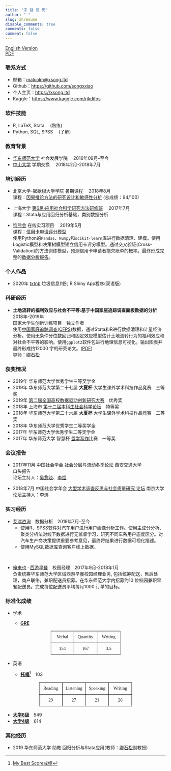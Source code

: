 ```yaml
---
title: "宋 骁 简 历"
author: " "
slug: zhresume
disable_comments: true
comments: false
comment: false
---
```


[English Version](/en/enresume/)  
[PDF](/chnxsong.pdf)

### 联系方式

+ 邮箱：<malcolm@xsong.ltd>
+ Github：<https://github.com/songxxiao>
+ 个人主页：<https://xsong.ltd>
+ Kaggle：<https://www.kaggle.com/rikdifos>

<!--
+ 微信公众号：[ApocalypseNow](https://mp.weixin.qq.com/s/yyJ3l7RTImYTKDrIynwmPA)
-->

### 软件技能
+ R, LaTeX, Stata &emsp;(熟练)
+ Python, SQL, SPSS &emsp;(了解)

<!--
### 相关课程

+ R语言数据分析
+ 算法与程序设计基础 (Python)
+ 回归分析与Stata应用
+ SPSS应用
+ 类别数据分析
+ 概率与统计导论
+ 社会模拟与[NetLogo](http://ccl.northwestern.edu/netlogo/)应用
-->

### 教育背景
+ [华东师范大学](https://www.ecnu.edu.cn/)   社会发展学院 &emsp;2016年09月-至今
+ [中山大学](http://www.sysu.edu.cn/2012/cn/index.htm)  学期交换 &emsp;2018年2月-2018年7月

### 培训经历
+ 北京大学-密歇根大学学院 暑期课程 &emsp;2018年8月  
课程：[因果推论方法的研究设计和敏感性分析](http://www.oir.pku.edu.cn/umich/jxsz1/nsqkczsjz2018.htm) (总成绩：94/100)

+ 上海大学  [第6届·应用社会科学研究方法研修班](http://caser.ust.hk/?act=course_main&id=16) &emsp;2017年7月  
课程：Stata与应用回归分析基础，类别数据分析

+ [狗熊会](http://www.xiong99.com.cn/about.php) 在线实习项目 &emsp;2019年5月&emsp;      
课程：[信用卡申请评分模型](https://mp.weixin.qq.com/s/bbxWicZfk5ZMl27LbI0E1Q)  
使用Python的`Pandas`、`Numpy`和`scikit-learn`库进行数据清理、建模。使用Logistic模型和决策树模型建立信用卡评分模型。通过交叉验证(Cross-Validation)的方法训练模型，预测信用卡申请者拖欠账单的概率。最终形成完整的[数据分析报告](https://xsong.ltd/archives/pandas/scorecard)。

### 个人作品

+ 2020年 [txtnb](https://github.com/songxxiao/txtnb) 垃圾信息判别 R Shiny App程序(双语版)


### 科研经历

+ **土地流转的福利效应与社会不平等:基于中国家庭追踪调查面板数据的分析**&emsp;2018年-2019年   
国家大学生创新训练项目&emsp;独立作者  
使用[中国家庭追踪调查(CFPS)](http://www.isss.pku.edu.cn/cfps/)数据，通过Stata和R进行数据清理和计量经济分析。使用无条件分位数回归和固定效应模型估计土地流转行为的福利效应和对社会不平等的影响。使用`ggplot2`软件包进行地理信息可视化。输出图表并最终形成约12000 字的研究论文。([PDF](/land.pdf))  
导师：[卿石松](https://faculty.ecnu.edu.cn/s/2136/main.jspy)

### 获奖情况 


+ 2019年 华东师范大学优秀学生三等奖学金
+ 2019年 华东师范大学第二十七届 **大夏杯** 大学生课外学术科技作品竞赛&emsp;三等奖  
+ 2019年 [第二届全国高校数据驱动创新研究大赛](http://opendata.pku.edu.cn/competition-2019.xhtml;jsessionid=200f6d0adbfa75292afed361235f)&emsp;优秀奖
+ 2018年 上海市 [第十二届本科生社会科学论坛](http://www.shupl.edu.cn/2018/1125/c1168a51557/page.htm)&emsp;特等奖
+ 2018年 华东师范大学第二十六届 **大夏杯** 大学生课外学术科技作品竞赛&emsp;二等奖  
+ 2018年 华东师范大学优秀学生二等奖学金
+ 2017年 华东师范大学优秀学生二等奖学金
+ 2017年 华东师范大学 智慧杯 [哲学写作](https://xsong.ltd/archives/causal/causal)比赛&emsp;一等奖

### 会议报告

+ 2017年11月 中国社会学会 [社会分层与流动冬季论坛](http://sociology.cssn.cn/xstt/xhzywyh/201712/t20171220_3786193.shtml) 西安交通大学  
口头报告  
论坛主持人：[吴愈晓](https://sociology.nju.edu.cn/99/2b/c17737a301355/page.htm)、[李煜](http://www.ssdpp.fudan.edu.cn/portal/f02f3f0f152247628e5e173df9bcecfd/orotsd.html)

+ 2018年7月 中国社会学年会 [大型学术调查反思与社会质量研究 论坛](http://css.cssn.cn/xsdt/zwdt/201805/t20180531_4323061.shtml) 南京大学    
论坛主持人：李炜

### 实习经历

+ [艾瑞咨询](https://www.iresearch.com.cn/)&emsp;数据分析&emsp;2019年7月-至今  
   + 使用R、SPSS软件对汽车用户进行用户画像分析工作。使用主成分分析、聚类分析法对线下数据进行无监督学习，研究不同车系用户态度区分。对汽车生产商决策提供重要参考意见，最终将结果进行数据可视化描述。
   + 使用MySQL数据库查询客户线上数据。   

&nbsp;   

+ [俺来也](http://www.anlaiye.com.cn/index.html) · [西游早餐](https://www.sohu.com/a/166510488_259362)&emsp;校园经理&emsp;2017年9月-2018年1月  
负责统筹华东师范大学区域西游早餐校园经理业务, 包括统筹配送，售后处理，商户联络，兼职配送员招募。在华东师范大学内招募约10 位校园兼职早餐配送员。完成每位配送员平均每月1000 订单的目标。


### 标准化成绩

+ 学术

  + **[GRE](https://www.ets.org/gre)** 
  
<center>  
 <table style="border-collapse:collapse;border-spacing:0;table-layout: fixed; width: 219px" class="tg"><colgroup><col style="width: 73px"><col style="width: 73px"><col style="width: 73px"></colgroup><tr><th style="font-family:Georgia, serif !important;;font-size:14px;font-weight:normal;padding:10px 5px;border-style:solid;border-width:1px;overflow:hidden;word-break:normal;border-color:inherit;text-align:center;vertical-align:middle">Verbal</th><th style="font-family:Georgia, serif !important;;font-size:14px;font-weight:normal;padding:10px 5px;border-style:solid;border-width:1px;overflow:hidden;word-break:normal;border-color:inherit;text-align:center;vertical-align:middle">Quantity</th><th style="font-family:Georgia, serif !important;;font-size:14px;font-weight:normal;padding:10px 5px;border-style:solid;border-width:1px;overflow:hidden;word-break:normal;border-color:inherit;text-align:center;vertical-align:middle">Writing</th></tr><tr><td style="font-family:Georgia, serif !important;;font-size:14px;padding:10px 5px;border-style:solid;border-width:1px;overflow:hidden;word-break:normal;border-color:inherit;text-align:center;vertical-align:middle">154</td><td style="font-family:Georgia, serif !important;;font-size:14px;padding:10px 5px;border-style:solid;border-width:1px;overflow:hidden;word-break:normal;border-color:inherit;text-align:center;vertical-align:middle">167</td><td style="font-family:Georgia, serif !important;;font-size:14px;padding:10px 5px;border-style:solid;border-width:1px;overflow:hidden;word-break:normal;border-color:inherit;text-align:center;vertical-align:middle">3.5</td></tr></table>
</center>  

+ 英语

  + **[托福](https://www.ets.org/toefl)**[^toefl]&emsp;103  
  
<center>  
<table style="border-collapse:collapse;border-spacing:0;table-layout: fixed; width: 292px" class="tg"><colgroup><col style="width: 73px"><col style="width: 73px"><col style="width: 73px"><col style="width: 73px"></colgroup><tr><th style="font-family:Georgia, serif !important;;font-size:14px;font-weight:normal;padding:10px 5px;border-style:solid;border-width:1px;overflow:hidden;word-break:normal;border-color:black;text-align:center;vertical-align:middle">Reading</th><th style="font-family:Georgia, serif !important;;font-size:14px;font-weight:normal;padding:10px 5px;border-style:solid;border-width:1px;overflow:hidden;word-break:normal;border-color:black;text-align:center;vertical-align:middle">Listening</th><th style="font-family:Georgia, serif !important;;font-size:14px;font-weight:normal;padding:10px 5px;border-style:solid;border-width:1px;overflow:hidden;word-break:normal;border-color:black;text-align:center;vertical-align:middle">Speaking</th><th style="font-family:Georgia, serif !important;;font-size:14px;font-weight:normal;padding:10px 5px;border-style:solid;border-width:1px;overflow:hidden;word-break:normal;border-color:black;text-align:center;vertical-align:top">Writing</th></tr><tr><td style="font-family:Georgia, serif !important;;font-size:14px;padding:10px 5px;border-style:solid;border-width:1px;overflow:hidden;word-break:normal;border-color:black;text-align:center;vertical-align:middle">29</td><td style="font-family:Georgia, serif !important;;font-size:14px;padding:10px 5px;border-style:solid;border-width:1px;overflow:hidden;word-break:normal;border-color:black;text-align:center;vertical-align:middle">27</td><td style="font-family:Georgia, serif !important;;font-size:14px;padding:10px 5px;border-style:solid;border-width:1px;overflow:hidden;word-break:normal;border-color:black;text-align:center;vertical-align:middle">21</td><td style="font-family:Georgia, serif !important;;font-size:14px;padding:10px 5px;border-style:solid;border-width:1px;overflow:hidden;word-break:normal;border-color:black;text-align:center;vertical-align:top">26</td></tr></table>   

</center>

  + **[大学6级](http://cet.neea.edu.cn/)**&emsp;549
  + **[大学4级](http://cet.neea.edu.cn/)**&emsp;614  

[^toefl]: [My Best Score成绩](https://www.ets.org/toefl/institutions/scores/)



### 其他经历

+ 2019 华东师范大学 助教 
回归分析与Stata应用(教师：[卿石松](https://faculty.ecnu.edu.cn/s/2136/main.jspy)副教授)





